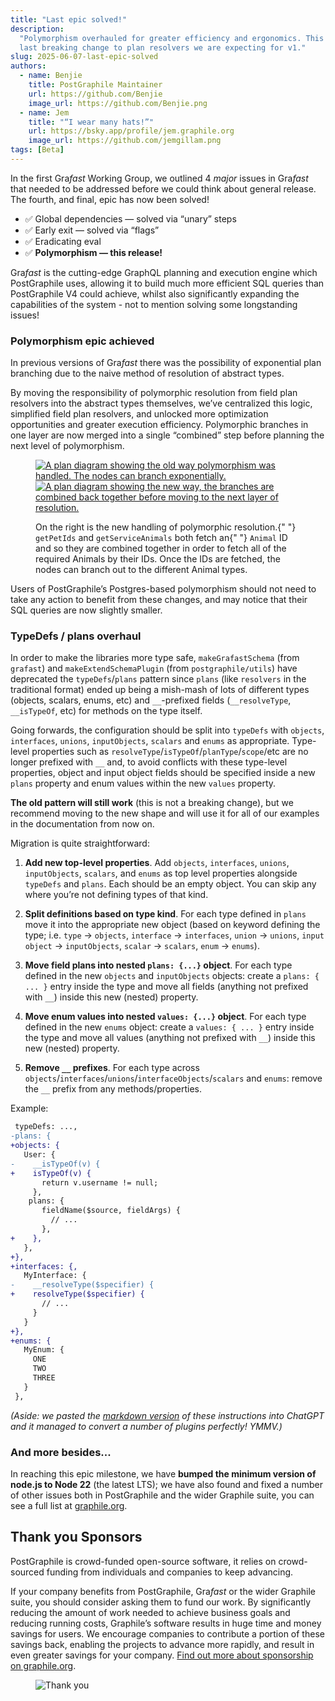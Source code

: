 ```yaml
---
title: "Last epic solved!"
description:
  "Polymorphism overhauled for greater efficiency and ergonomics. This is the
  last breaking change to plan resolvers we are expecting for v1."
slug: 2025-06-07-last-epic-solved
authors:
  - name: Benjie
    title: PostGraphile Maintainer
    url: https://github.com/Benjie
    image_url: https://github.com/Benjie.png
  - name: Jem
    title: "“I wear many hats!”"
    url: https://bsky.app/profile/jem.graphile.org
    image_url: https://github.com/jemgillam.png
tags: [Beta]
---
```



<p className={styles.intro}>

In the first Gra<em>fast</em> Working Group, we outlined 4 <em>major</em> issues in Gra<em>fast</em>
that needed to be addressed before we could think about general release. The fourth, and final,
epic has now been solved!

- ✅ Global dependencies — solved via “unary” steps
- ✅ Early exit — solved via “flags”
- ✅ Eradicating eval
- ✅ **Polymorphism — this release!**

</p>

Gra*fast* is the cutting-edge GraphQL planning and execution engine which PostGraphile
uses, allowing it to build much more efficient SQL queries than PostGraphile V4 could
achieve, whilst also significantly expanding the capabilities of the system - not to
mention solving some longstanding issues!

### Polymorphism epic achieved

In previous versions of Gra*fast* there was the possibility of exponential plan
branching due to the naive method of resolution of abstract types.

By moving the responsibility of polymorphic resolution from field plan resolvers
into the abstract types themselves, we’ve centralized this logic, simplified
field plan resolvers, and unlocked more optimization opportunities and greater
execution efficiency. Polymorphic branches in one layer are now merged into a
single “combined” step before planning the next level of polymorphism.

<figure>

[![A plan diagram showing the old way polymorphism was handled. The nodes can branch exponentially.](../static/img/news/2025-06-06-combine-step-light-mode.png#light-mode-only)](../static/img/news/2025-06-06-combine-step-light-mode.png)
[![A plan diagram showing the new way, the branches are combined back together before moving to the next layer of resolution.](../static/img/news/2025-06-06-combine-step-dark-mode.png#dark-mode-only)](../static/img/news/2025-06-06-combine-step-dark-mode.png)

<figcaption>
  On the right is the new handling of polymorphic resolution.{" "}
  <code>getPetIds</code> and <code>getServiceAnimals</code> both fetch an{" "}
  <code>Animal</code> ID and so they are combined together in order to fetch all
  of the required Animals by their IDs. Once the IDs are fetched, the nodes can
  branch out to the different Animal types.
</figcaption>

</figure>

<!-- truncate-->

Users of PostGraphile’s Postgres-based polymorphism should not need to take any action to
benefit from these changes, and may notice that their SQL queries are now
slightly smaller.

### TypeDefs / plans overhaul

In order to make the libraries more type safe, `makeGrafastSchema` (from
`grafast`) and `makeExtendSchemaPlugin` (from `postgraphile/utils`) have
deprecated the `typeDefs`/`plans` pattern since `plans` (like `resolvers` in the
traditional format) ended up being a mish-mash of lots of different types
(objects, scalars, enums, etc) and `__`-prefixed fields (`__resolveType`,
`__isTypeOf`, etc) for methods on the type itself.

Going forwards, the configuration should be split into `typeDefs` with
`objects`, `interfaces`, `unions`, `inputObjects`, `scalars` and `enums` as
appropriate. Type-level properties such as
`resolveType`/`isTypeOf`/`planType`/`scope`/etc are no longer prefixed with `__`
and, to avoid conflicts with these type-level properties, object and input
object fields should be specified inside a new `plans` property and enum values
within the new `values` property.

**The old pattern will still work** (this is not a breaking change), but we
recommend moving to the new shape and will use it for all of our examples in the
documentation from now on.

Migration is quite straightforward:

1. **Add new top-level properties**. Add `objects`, `interfaces`, `unions`,
   `inputObjects`, `scalars`, and `enums` as top level properties alongside
   `typeDefs` and `plans`. Each should be an empty object. You can skip any
   where you’re not defining types of that kind.

1. **Split definitions based on type kind**. For each type defined in `plans`
   move it into the appropriate new object (based on keyword defining the type;
   i.e. `type` &rarr; `objects`, `interface` &rarr; `interfaces`, `union` &rarr;
   `unions`, `input object` &rarr; `inputObjects`, `scalar` &rarr; `scalars`,
   `enum` &rarr; `enums`).

1. **Move field plans into nested `plans: {...}` object**. For each type defined
   in the new `objects` and `inputObjects` objects: create a `plans: { ... }`
   entry inside the type and move all fields (anything not prefixed with `__`)
   inside this new (nested) property.

1. **Move enum values into nested `values: {...}` object**. For each type
   defined in the new `enums` object: create a `values: { ... }` entry inside
   the type and move all values (anything not prefixed with `__`) inside this
   new (nested) property.

1. **Remove `__` prefixes**. For each type across
   `objects`/`interfaces`/`unions`/`interfaceObjects`/`scalars` and `enums`:
   remove the `__` prefix from any methods/properties.

Example:

```diff
 typeDefs: ...,
-plans: {
+objects: {
   User: {
-    __isTypeOf(v) {
+    isTypeOf(v) {
       return v.username != null;
     },
    plans: {
       fieldName($source, fieldArgs) {
         // ...
       },
+    },
   },
+},
+interfaces: {,
   MyInterface: {
-    __resolveType($specifier) {
+    resolveType($specifier) {
       // ...
     }
   }
+},
+enums: {
   MyEnum: {
     ONE
     TWO
     THREE
   }
 },
```

_(Aside: we pasted the
[markdown version](https://github.com/graphile/graphile.github.io/blob/6693b91d5dd9980b676876524d0a14d370800dcf/src/news/2025-06-06-last-epic-solved.md#L78-L150)
of these instructions into ChatGPT and it managed to convert a number of plugins
perfectly! YMMV.)_

### And more besides...

In reaching this epic milestone, we have <strong>bumped the minimum version of node.js to
Node 22</strong> (the latest LTS); we have also found and fixed a number of other issues both
in PostGraphile and the wider Graphile suite, you can see a full list at
[graphile.org](https://www.graphile.org/news/20250607-last-epic-solved/).

## Thank you Sponsors

PostGraphile is crowd-funded open-source software, it relies on
crowd-sourced funding from individuals and companies to keep advancing.

If your company benefits from PostGraphile, Gra*fast* or the wider Graphile
suite, you should consider asking them to fund our work. By significantly
reducing the amount of work needed to achieve business goals and reducing
running costs, Graphile’s software results in huge time and money savings for
users. We encourage companies to contribute a portion of these savings back,
enabling the projects to advance more rapidly, and result in even greater
savings for your company.
[Find out more about sponsorship on graphile.org](https://graphile.org/sponsor/).

<figure>

![Thank you](../static/img/news/thank-you.svg)

</figure>
